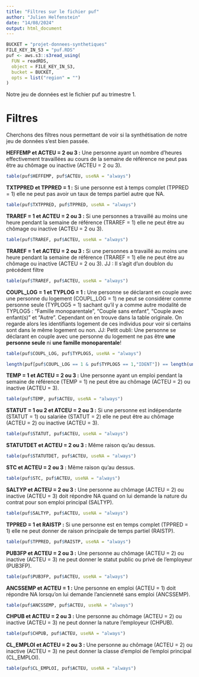 ```yaml
---
title: "Filtres sur le fichier puf"
author: "Julien Helfenstein"
date: "14/08/2024"
output: html_document
---
```


```r
BUCKET = "projet-donnees-synthetiques"
FILE_KEY_IN_S3 = "puf.RDS"
puf <- aws.s3::s3read_using(
  FUN = readRDS,
  object = FILE_KEY_IN_S3,
  bucket = BUCKET,
  opts = list("region" = "")
)
```

Notre jeu de données est le fichier puf au trimestre 1.

# Filtres
Cherchons des filtres nous permettant de voir si la synthétisation de notre jeu de données s'est bien passée.

**HEFFEMP et ACTEU = 2 ou 3 :** Une personne ayant un nombre d'heures effectivement travaillées au cours de la semaine de référence ne peut pas être au chômage ou inactive (ACTEU = 2 ou 3).
```r
table(puf$HEFFEMP, puf$ACTEU, useNA = "always")
```

**TXTPPRED et TPPRED = 1 :** Si une personne est à temps complet (TPPRED = 1) elle ne peut pas avoir un taux de temps partiel autre que NA.

```r
table(puf$TXTPPRED, puf$TPPRED, useNA = "always")
```

**TRAREF = 1 et ACTEU = 2 ou 3 :** Si une personnes a travaillé au moins une heure pendant la semaine de référence (TRAREF = 1) elle ne peut être au chômage ou inactive (ACTEU = 2 ou 3).

```r
table(puf$TRAREF, puf$ACTEU, useNA = "always")
```

**TRAREF = 1 et ACTEU = 2 ou 3 :** Si une personnes a travaillé au moins une heure pendant la semaine de référence (TRAREF = 1) elle ne peut être au chômage ou inactive (ACTEU = 2 ou 3).
JJ : Il s'agit d'un doublon du précédent filtre 
```r
table(puf$TRAREF, puf$ACTEU, useNA = "always")
```

**COUPL_LOG = 1 et TYPLOG = 1 :** Une personne se déclarant en couple avec une personne du logement (COUPL_LOG = 1) ne peut se considérer comme personne seule (TYPLOG5 = 1) sachant qu'il y a comme autre modalité de TYPLOG5 : "Famille monoparentale", "Couple sans enfant", "Couple avec enfant(s)" et "Autre". Cependant on en trouve dans la table originale. On regarde alors les identifiants logement de ces individus pour voir si certains sont dans le même logement ou non.
JJ: Petit oubli:  Une personne se déclarant en couple avec une personne du logement ne pas être **une personne seule** ni **une famille monoparentale**! 
```r
table(puf$COUPL_LOG, puf$TYPLOG5, useNA = "always")

length(puf[puf$COUPL_LOG == 1 & puf$TYPLOG5 == 1,"IDENT"]) == length(unique(puf[puf$COUPL_LOG == 1 & puf$TYPLOG5 == 1,"IDENT"]))
```

**TEMP = 1 et ACTEU = 2 ou 3 :** Une personne ayant un emploi pendant la semaine de référence (TEMP = 1) ne peut être au chômage (ACTEU = 2) ou inactive (ACTEU = 3).

```r
table(puf$TEMP, puf$ACTEU, useNA = "always")
```

**STATUT = 1 ou 2 et ATCEU = 2 ou 3 :** Si une personne est indépendante (STATUT = 1) ou salariée (STATUT = 2) elle ne peut être au chômage (ACTEU = 2) ou inactive (ACTEU = 3).

```r
table(puf$STATUT, puf$ACTEU, useNA = "always")
```

**STATUTDET et ACTEU = 2 ou 3 :** Même raison qu'au dessus.

```r
table(puf$STATUTDET, puf$ACTEU, useNA = "always")
```

**STC et ACTEU = 2 ou 3 :** Même raison qu'au dessus.

```r
table(puf$STC, puf$ACTEU, useNA = "always")
```

**SALTYP et ACTEU = 2 ou 3 :** Une personne au chômage (ACTEU = 2) ou inactive (ACTEU = 3) doit répondre NA quand on lui demande la nature du contrat pour son emploi principal (SALTYP).

```r
table(puf$SALTYP, puf$ACTEU, useNA = "always")
```

**TPPRED = 1 et RAISTP :** Si une personne est en temps complet (TPPRED = 1) elle ne peut donner de raison principale de temps partiel (RAISTP).

```r
table(puf$TPPRED, puf$RAISTP, useNA = "always")
```

**PUB3FP et ACTEU = 2 ou 3 :** Une personne au chômage (ACTEU = 2) ou inactive (ACTEU = 3) ne peut donner le statut public ou privé de l'employeur (PUB3FP).

```r
table(puf$PUB3FP, puf$ACTEU, useNA = "always")
```


**ANCSSEMP et ACTEU = 1 :** Une personne en emploi (ACTEU = 1) doit répondre NA lorsqu'on lui demande l'ancienneté sans emploi (ANCSSEMP).

```r
table(puf$ANCSSEMP, puf$ACTEU, useNA = "always")
```

**CHPUB et ACTEU = 2 ou 3 :** Une personne au chômage (ACTEU = 2) ou inactive (ACTEU = 3) ne peut donner la nature l'employeur (CHPUB).

```r
table(puf$CHPUB, puf$ACTEU, useNA = "always")
```

**CL_EMPLOI et ACTEU = 2 ou 3 :** Une personne au chômage (ACTEU = 2) ou inactive (ACTEU = 3) ne peut donner la classe d'emploi de l'emploi principal (CL_EMPLOI).

```r
table(puf$CL_EMPLOI, puf$ACTEU, useNA = "always")
```
